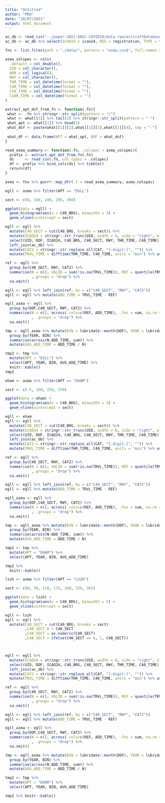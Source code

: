 ```yaml
---
title: "Untitled"
author: "PRU"
date: "30/07/2021"
output: html_document
---
```


```r
ac_db <- read_csv("../paper-2021-DASC-COVID19/data-raw/aircraftDatabase.csv")
ac_db <- ac_db %>% select(ICAO24 = icao24, REG = registration, TYPE = typecode, CAT = icaoaircrafttype)
```

```r
fns <- list.files(path = "./data/", pattern = "asma.csv$", full.names = TRUE)

asma_colspec <- cols(
  .default = col_double(),
  UID = col_character(),
  ARR = col_logical(),
  RWY = col_character(),
  THR_TIME = col_datetime(format = ""),
  C40_TIME = col_datetime(format = ""),
  C50_TIME = col_datetime(format = ""),
  C100_TIME = col_datetime(format = "")
)

extract_apt_dof_from_fn <- function(.fn){
 what <- .fn %>% stringr::str_split(pattern = "/")
 what <- what[[1]] %>% tail(1) %>% stringr::str_split(pattern = "-")
 what_apt <- what[[1]] %>% head(1)
 what_dof <- paste(what[[1]][2],what[[1]][3],what[[1]][4], sep = "-")
 
 what_df <- data.frame(APT = what_apt, DOF = what_dof)
}

read_asma_summary <- function(.fn, .colspec = asma_colspec){
  prefix <- extract_apt_dof_from_fn(.fn)
  ds     <- read_csv(.fn, col_types = .colspec)
  df <- prefix %>% bind_cols(ds) %>% tibble()
  return(df)
}

asma <- fns %>% purrr::map_dfr(.f = read_asma_summary, asma_colspec)
```

```r
egll <- asma %>% filter(APT == "EGLL")

sect <- c(0, 160, 240, 295, 360)

ggplot(data = egll) +
  geom_histogram(aes(x = C40_BRG), binwidth = 5) +
  geom_vline(xintercept = sect)

```

```r
egll <- egll %>% 
  mutate(C40_SECT = cut(C40_BRG, breaks = sect)) %>% 
  mutate(ICAO24 = stringr::str_trunc(UID, width = 6, side = "right", ellipsis = "")) %>% 
  select(UID, DOF, ICAO24, C40_BRG, C40_SECT, RWY, THR_TIME, C40_TIME) %>% 
  left_join(ac_db) %>% 
  mutate(CAT2 = stringr::str_replace_all(CAT, "[:digit:]", "")) %>%
  mutate(TRVL_TIME = difftime(THR_TIME, C40_TIME, units = "min") %>% as.numeric())

ref <- egll %>%
  group_by(C40_SECT, RWY, CAT2) %>%
  summarise(N = n(), VALID = sum(!is.na(TRVL_TIME)), REF = quantile(TRVL_TIME, probs = 0.2, na.rm = TRUE)
            ,.groups = "drop") %>%
  na.omit()

egll <- egll %>% left_join(ref, by = c("C40_SECT", "RWY", "CAT2"))  
egll <- egll %>% mutate(ADD_TIME = TRVL_TIME - REF)

egll_asma <- egll %>%
  group_by(DOF,C40_SECT, RWY, CAT2) %>%
  summarise(N = n(), across(.cols=c(REF, ADD_TIME), .fns = sum, na.rm = TRUE)
            , .groups = "drop") %>%
  na.omit()

tmp <- egll_asma %>% mutate(BIN = lubridate::month(DOF), YEAR = lubridate::year(DOF)) %>%
  group_by(YEAR, BIN) %>%
  summarise(across(N:ADD_TIME, sum)) %>%
  mutate(AVG_ADD_TIME = ADD_TIME / N)

tmp2 <- tmp %>%
  mutate(APT = "EGLL") %>%
  select(APT, YEAR, BIN, AVG_ADD_TIME) %>% 
  knitr::kable()
tmp2

```



```r
eham <- asma %>% filter(APT == "EHAM")

sect <- c(-5, 160, 250, 370)

ggplot(data = eham) +
  geom_histogram(aes(x = C40_BRG), binwidth = 5) +
  geom_vline(xintercept = sect)

```

```r
egll <- eham
egll <- egll %>% 
  mutate(C40_SECT = cut(C40_BRG, breaks = sect)) %>% 
  mutate(ICAO24 = stringr::str_trunc(UID, width = 6, side = "right", ellipsis = "")) %>% 
  select(UID, DOF, ICAO24, C40_BRG, C40_SECT, RWY, THR_TIME, C40_TIME) %>% 
  left_join(ac_db) %>% 
  mutate(CAT2 = stringr::str_replace_all(CAT, "[:digit:]", "")) %>%
  mutate(TRVL_TIME = difftime(THR_TIME, C40_TIME, units = "min") %>% as.numeric())

ref <- egll %>%
  group_by(C40_SECT, RWY, CAT2) %>%
  summarise(N = n(), VALID = sum(!is.na(TRVL_TIME)), REF = quantile(TRVL_TIME, probs = 0.2, na.rm = TRUE)
            ,.groups = "drop") %>%
  na.omit()

egll <- egll %>% left_join(ref, by = c("C40_SECT", "RWY", "CAT2"))  
egll <- egll %>% mutate(ADD_TIME = TRVL_TIME - REF)

egll_asma <- egll %>%
  group_by(DOF,C40_SECT, RWY, CAT2) %>%
  summarise(N = n(), across(.cols=c(REF, ADD_TIME), .fns = sum, na.rm = TRUE)
            , .groups = "drop") %>%
  na.omit()

tmp <- egll_asma %>% mutate(BIN = lubridate::month(DOF), YEAR = lubridate::year(DOF)) %>%
  group_by(YEAR, BIN) %>%
  summarise(across(N:ADD_TIME, sum)) %>%
  mutate(AVG_ADD_TIME = ADD_TIME / N)

tmp2 <- tmp %>%
  mutate(APT = "EHAM") %>%
  select(APT, YEAR, BIN, AVG_ADD_TIME) 

tmp2 %>% 
  knitr::kable()


```


```r
lszh <- asma %>% filter(APT == "LSZH")

sect <- c(0, 50, 110, 175, 260, 320, 365)

ggplot(data = lszh) +
  geom_histogram(aes(x = C40_BRG), binwidth = 5) +
  geom_vline(xintercept = sect)

```

```r
egll <- lszh
egll <- egll %>% 
  mutate(C40_SECT = cut(C40_BRG, breaks = sect)
         ,C40_SECT_0 = C40_SECT
         ,C40_SECT = as.numeric(C40_SECT)
         ,C40_SECT = ifelse(C40_SECT == 6, 1, C40_SECT))



egll <- egll %>% 
  mutate(ICAO24 = stringr::str_trunc(UID, width = 6, side = "right", ellipsis = "")) %>% 
  select(UID, DOF, ICAO24, C40_BRG, C40_SECT, RWY, THR_TIME, C40_TIME) %>% 
  left_join(ac_db) %>% 
  mutate(CAT2 = stringr::str_replace_all(CAT, "[:digit:]", "")) %>%
  mutate(TRVL_TIME = difftime(THR_TIME, C40_TIME, units = "min") %>% as.numeric())

ref <- egll %>%
  group_by(C40_SECT, RWY, CAT2) %>%
  summarise(N = n(), VALID = sum(!is.na(TRVL_TIME)), REF = quantile(TRVL_TIME, probs = 0.2, na.rm = TRUE)
            ,.groups = "drop") %>%
  na.omit()

egll <- egll %>% left_join(ref, by = c("C40_SECT", "RWY", "CAT2"))  
egll <- egll %>% mutate(ADD_TIME = TRVL_TIME - REF)

egll_asma <- egll %>%
  group_by(DOF,C40_SECT, RWY, CAT2) %>%
  summarise(N = n(), across(.cols=c(REF, ADD_TIME), .fns = sum, na.rm = TRUE)
            , .groups = "drop") %>%
  na.omit()

tmp <- egll_asma %>% mutate(BIN = lubridate::month(DOF), YEAR = lubridate::year(DOF)) %>%
  group_by(YEAR, BIN) %>%
  summarise(across(N:ADD_TIME, sum)) %>%
  mutate(AVG_ADD_TIME = ADD_TIME / N)

tmp2 <- tmp %>%
  mutate(APT = "EHAM") %>%
  select(APT, YEAR, BIN, AVG_ADD_TIME) 

tmp2 %>% knitr::kable()

```
